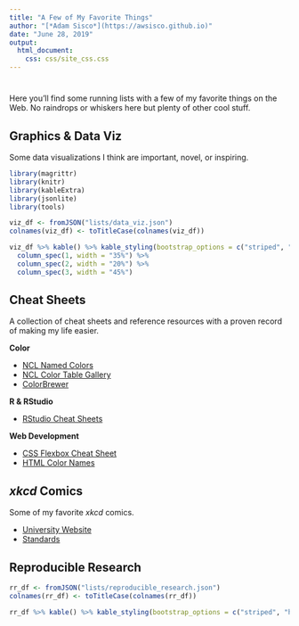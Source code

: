 ```yaml
---
title: "A Few of My Favorite Things"
author: "[*Adam Sisco*](https://awsisco.github.io)"
date: "June 28, 2019"
output:
  html_document:
    css: css/site_css.css
---
```


# {.tabset .tabset-fade}
Here you'll find some running lists with a few of my favorite things on the Web. No raindrops or whiskers here but plenty of other cool stuff.

## Graphics & Data Viz
Some data visualizations I think are important, novel, or inspiring.

```r
library(magrittr)
library(knitr)
library(kableExtra)
library(jsonlite)
library(tools)

viz_df <- fromJSON("lists/data_viz.json")
colnames(viz_df) <- toTitleCase(colnames(viz_df))

viz_df %>% kable() %>% kable_styling(bootstrap_options = c("striped", "hover")) %>%
  column_spec(1, width = "35%") %>%
  column_spec(2, width = "20%") %>%
  column_spec(3, width = "45%")
```

## Cheat Sheets
A collection of cheat sheets and reference resources with a proven record of making my life easier.

__Color__

* [NCL Named Colors](https://www.ncl.ucar.edu/Document/Graphics/named_colors.shtml){target="_blank"}
* [NCL Color Table Gallery](https://www.ncl.ucar.edu/Document/Graphics/color_table_gallery.shtml){target="_blank"}
* [ColorBrewer](http://colorbrewer2.org){target="_blank"}

__R & RStudio__

* [RStudio Cheat Sheets](https://www.rstudio.com/resources/cheatsheets/){target="_blank"}

__Web Development__

* [CSS Flexbox Cheat Sheet](https://yoksel.github.io/flex-cheatsheet/){target="_blank"}
* [HTML Color Names](https://www.w3schools.com/colors/colors_names.asp){target="_blank"}

## *xkcd* Comics
Some of my favorite *xkcd* comics.

* [University Website](https://xkcd.com/773/){target="_blank"}
* [Standards](https://xkcd.com/927/){target="_blank"}

## Reproducible Research

```r
rr_df <- fromJSON("lists/reproducible_research.json")
colnames(rr_df) <- toTitleCase(colnames(rr_df))

rr_df %>% kable() %>% kable_styling(bootstrap_options = c("striped", "hover"))
```
